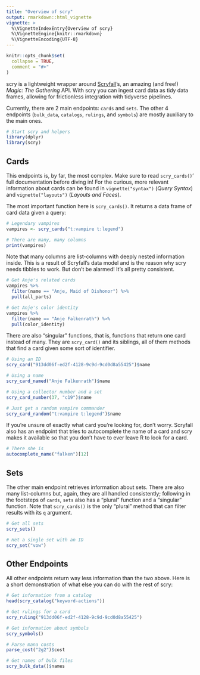 ```yaml
---
title: "Overview of scry"
output: rmarkdown::html_vignette
vignette: >
  %\VignetteIndexEntry{Overview of scry}
  %\VignetteEngine{knitr::rmarkdown}
  %\VignetteEncoding{UTF-8}
---
```


```r
knitr::opts_chunk$set(
  collapse = TRUE,
  comment = "#>"
)
```

scry is a lightweight wrapper around [Scryfall](https://scryfall.com/)'s, an
amazing (and free!) _Magic: The Gathering_ API. With scry you can ingest card
data as tidy data frames, allowing for frictionless integration with tidyverse
pipelines.

Currently, there are 2 main endpoints: `cards` and `sets`. The other 4 endpoints
(`bulk_data`, `catalogs`, `rulings`, and `symbols`) are mostly auxiliary to the
main ones.

```r
# Start scry and helpers
library(dplyr)
library(scry)
```

## Cards

This endpoints is, by far, the most complex. Make sure to read `scry_cards()`'
full documentation before diving in! For the curious, more relevant information
about cards can be found in `vignette("syntax")` (_Query Syntax_) and
`vignette("layouts")` (_Layouts and Faces_).

The most important function here is `scry_cards()`. It returns a data frame of
card data given a query:

```r
# Legendary vampires
vampires <- scry_cards("t:vampire t:legend")

# There are many, many columns
print(vampires)
```

Note that many columns are list-columns with deeply nested information inside.
This is a result of Scryfall's data model and is the reason why scry needs
tibbles to work. But don't be alarmed! It's all pretty consistent.

```r
# Get Anje's related cards
vampires %>%
  filter(name == "Anje, Maid of Dishonor") %>%
  pull(all_parts)

# Get Anje's color identity
vampires %>%
  filter(name == "Anje Falkenrath") %>%
  pull(color_identity)
```

There are also "singular" functions, that is, functions that return one card
instead of many. They are `scry_card()` and its siblings, all of them methods
that find a card given some sort of identifier.

```r
# Using an ID
scry_card("913dd06f-ed2f-4128-9c9d-9cd0d8a55425")$name

# Using a name
scry_card_named("Anje Falkenrath")$name

# Using a collector number and a set
scry_card_number(37, "c19")$name

# Just get a random vampire commander
scry_card_random("t:vampire t:legend")$name
```

If you're unsure of exactly what card you're looking for, don't worry. Scryfall
also has an endpoint that tries to autocomplete the name of a card and scry
makes it available so that you don't have to ever leave R to look for a card.

```r
# There she is
autocomplete_name("falken")[12]
```

## Sets

The other main endpoint retrieves information about sets. There are also many
list-columns but, again, they are all handled consistently; following in the
footsteps of `cards`, `sets` also has a "plural" function and a "singular"
function. Note that `scry_cards()` is the only "plural" method that can filter
results with its `q` argument.

```r
# Get all sets
scry_sets()

# Het a single set with an ID
scry_set("vow")
```

## Other Endpoints

All other endpoints return way less information than the two above. Here is a
short demonstration of what else you can do with the rest of scry:

```r
# Get information from a catalog
head(scry_catalog("keyword-actions"))

# Get rulings for a card
scry_ruling("913dd06f-ed2f-4128-9c9d-9cd0d8a55425")

# Get information about symbols
scry_symbols()

# Parse mana costs
parse_cost("2g2")$cost

# Get names of bulk files
scry_bulk_data()$names
```
